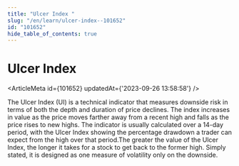 ```yaml
---
title: "Ulcer Index "
slug: "/en/learn/ulcer-index--101652"
id: "101652"
hide_table_of_contents: true
---
```



# Ulcer Index 

<ArticleMeta id={101652} updatedAt={'2023-09-26 13:58:58'} />
<div className='border-solid border-b border-t-0 my-4 border-[var(--ifm-color-gray-300)]' />

The Ulcer Index (UI) is a technical indicator that measures downside risk in terms of both the depth and duration of price declines. The index increases in value as the price moves farther away from a recent high and falls as the price rises to new highs. The indicator is usually calculated over a 14-day period, with the Ulcer Index showing the percentage drawdown a trader can expect from the high over that period.The greater the value of the Ulcer Index, the longer it takes for a stock to get back to the former high. Simply stated, it is designed as one measure of volatility only on the downside.
